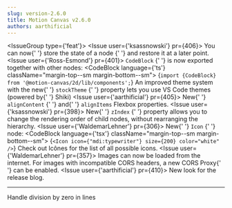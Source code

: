 ```yaml
---
slug: version-2.6.0
title: Motion Canvas v2.6.0
authors: aarthificial
---
```



<IssueGroup type={'feat'}>
  <Issue user={'ksassnowski'} pr={406}>
    You can now{' '}
    <Link to="/docs/tweening#saving-and-restoring-states">
      store the state of a node
    </Link>{' '}
    and restore it at a later point.
  </Issue>
  <Issue user={'Ross-Esmond'} pr={401}>
    <Link to="/docs/code-block">
      <code>CodeBlock</code>
    </Link>{' '}
    is now exported together with other nodes:
    <CodeBlock language={'ts'} className="margin-top--sm margin-bottom--sm">
      {`import {CodeBlock} from '@motion-canvas/2d/lib/components';`}
    </CodeBlock>
    An improved theme system with the new{' '}
    <Link to="/api/2d/components/CodeBlock#stockTheme">
      <code>stockTheme</code>
    </Link>{' '}
    property lets you use VS Code themes (powered by{' '}
    <Link to="https://shiki.matsu.io/">Shiki</Link>)
  </Issue>
  <Issue user={'aarthificial'} pr={405}>
    New{' '}
    <Link to="/api/2d/components/Layout#alignContent">
      <code>alignContent</code>
    </Link>{' '}
    and{' '}
    <Link to="/api/2d/components/Layout#alignItems">
      <code>alignItems</code>
    </Link>
    Flexbox properties.
  </Issue>
  <Issue user={'ksassnowski'} pr={398}>
    New{' '}
    <Link to="/api/2d/components/Node#zIndex">
      <code>zIndex</code>
    </Link>{' '}
    property allows you to change the rendering order of child nodes, without
    rearranging the hierarchy.
  </Issue>
  <Issue user={'WaldemarLehner'} pr={306}>
    New{' '}
    <Link to="/api/2d/components/Icon">
      <code>Icon</code>
    </Link>{' '}
    node:
    <CodeBlock language={'tsx'} className="margin-top--sm margin-bottom--sm">
      {`<Icon icon={"mdi:typewriter"} size={200} color="white" />`}
    </CodeBlock>
    Check out <Link to="https://icones.js.org/collection/all">Icônes</Link> for
    the list of all possible icons.
  </Issue>
  <Issue user={'WaldemarLehner'} pr={357}>
    Images can now be loaded from the internet. For images with incompatible
    CORS headers, a new <Link to="/docs/configuration#proxy">CORS Proxy</Link>{' '}
    can be enabled.
  </Issue>
  <Issue user={'aarthificial'} pr={410}>
    New look for the release blog.
  </Issue>
</IssueGroup>
<hr />
<IssueGroup type={'fix'}>
  <Issue user={'aarthificial'} pr={407}>
    Handle division by zero in lines
  </Issue>
</IssueGroup>
